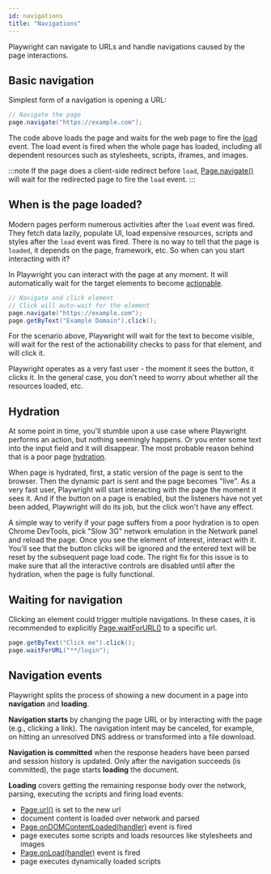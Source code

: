 ```yaml
---
id: navigations
title: "Navigations"
---
```


Playwright can navigate to URLs and handle navigations caused by the page interactions.

## Basic navigation

Simplest form of a navigation is opening a URL:

```java
// Navigate the page
page.navigate("https://example.com");
```

The code above loads the page and waits for the web page to fire the [load](https://developer.mozilla.org/en-US/docs/Web/API/Window/load_event) event. The load event is fired when the whole page has loaded, including all dependent resources such as stylesheets, scripts, iframes, and images.

:::note
If the page does a client-side redirect before `load`, [Page.navigate()](/api/class-page.mdx#page-goto) will wait for the redirected page to fire the `load` event.
:::

## When is the page loaded?

Modern pages perform numerous activities after the `load` event was fired. They fetch data lazily, populate UI, load expensive resources, scripts and styles after the `load` event was fired. There is no way to tell that the page is `loaded`, it depends on the page, framework, etc. So when can you start interacting with it?

In Playwright you can interact with the page at any moment. It will automatically wait for the target elements to become [actionable](./actionability.mdx).

```java
// Navigate and click element
// Click will auto-wait for the element
page.navigate("https://example.com");
page.getByText("Example Domain").click();
```

For the scenario above, Playwright will wait for the text to become visible, will wait for the rest of the actionability checks to pass for that element, and will click it.

Playwright operates as a very fast user - the moment it sees the button, it clicks it. In the general case, you don't need to worry about whether all the resources loaded, etc.

## Hydration

At some point in time, you'll stumble upon a use case where Playwright performs an action, but nothing seemingly happens. Or you enter some text into the input field and it will disappear. The most probable reason behind that is a poor page [hydration](https://en.wikipedia.org/wiki/Hydration_(web_development)).

When page is hydrated, first, a static version of the page is sent to the browser. Then the dynamic part is sent and the page becomes "live". As a very fast user, Playwright will start interacting with the page the moment it sees it. And if the button on a page is enabled, but the listeners have not yet been added, Playwright will do its job, but the click won't have any effect.

A simple way to verify if your page suffers from a poor hydration is to open Chrome DevTools, pick "Slow 3G" network emulation in the Network panel and reload the page. Once you see the element of interest, interact with it. You'll see that the button clicks will be ignored and the entered text will be reset by the subsequent page load code. The right fix for this issue is to make sure that all the interactive controls are disabled until after the hydration, when the page is fully functional.

## Waiting for navigation

Clicking an element could trigger multiple navigations. In these cases, it is recommended to explicitly [Page.waitForURL()](/api/class-page.mdx#page-wait-for-url) to a specific url.

```java
page.getByText("Click me").click();
page.waitForURL("**/login");
```

## Navigation events

Playwright splits the process of showing a new document in a page into **navigation** and **loading**.

**Navigation starts** by changing the page URL or by interacting with the page (e.g., clicking a link). The navigation intent may be canceled, for example, on hitting an unresolved DNS address or transformed into a file download.

**Navigation is committed** when the response headers have been parsed and session history is updated. Only after the navigation succeeds (is committed), the page starts **loading** the document.

**Loading** covers getting the remaining response body over the network, parsing, executing the scripts and firing load events:
- [Page.url()](/api/class-page.mdx#page-url) is set to the new url
- document content is loaded over network and parsed
- [Page.onDOMContentLoaded(handler)](/api/class-page.mdx#page-event-dom-content-loaded) event is fired
- page executes some scripts and loads resources like stylesheets and images
- [Page.onLoad(handler)](/api/class-page.mdx#page-event-load) event is fired
- page executes dynamically loaded scripts


[APIRequest]: /api/class-apirequest.mdx "APIRequest"
[APIRequestContext]: /api/class-apirequestcontext.mdx "APIRequestContext"
[APIResponse]: /api/class-apiresponse.mdx "APIResponse"
[APIResponseAssertions]: /api/class-apiresponseassertions.mdx "APIResponseAssertions"
[Browser]: /api/class-browser.mdx "Browser"
[BrowserContext]: /api/class-browsercontext.mdx "BrowserContext"
[BrowserType]: /api/class-browsertype.mdx "BrowserType"
[CDPSession]: /api/class-cdpsession.mdx "CDPSession"
[ConsoleMessage]: /api/class-consolemessage.mdx "ConsoleMessage"
[Dialog]: /api/class-dialog.mdx "Dialog"
[Download]: /api/class-download.mdx "Download"
[ElementHandle]: /api/class-elementhandle.mdx "ElementHandle"
[FileChooser]: /api/class-filechooser.mdx "FileChooser"
[FormData]: /api/class-formdata.mdx "FormData"
[Frame]: /api/class-frame.mdx "Frame"
[FrameLocator]: /api/class-framelocator.mdx "FrameLocator"
[JSHandle]: /api/class-jshandle.mdx "JSHandle"
[Keyboard]: /api/class-keyboard.mdx "Keyboard"
[Locator]: /api/class-locator.mdx "Locator"
[LocatorAssertions]: /api/class-locatorassertions.mdx "LocatorAssertions"
[Mouse]: /api/class-mouse.mdx "Mouse"
[Page]: /api/class-page.mdx "Page"
[PageAssertions]: /api/class-pageassertions.mdx "PageAssertions"
[Playwright]: /api/class-playwright.mdx "Playwright"
[PlaywrightAssertions]: /api/class-playwrightassertions.mdx "PlaywrightAssertions"
[PlaywrightException]: /api/class-playwrightexception.mdx "PlaywrightException"
[Request]: /api/class-request.mdx "Request"
[RequestOptions]: /api/class-requestoptions.mdx "RequestOptions"
[Response]: /api/class-response.mdx "Response"
[Route]: /api/class-route.mdx "Route"
[Selectors]: /api/class-selectors.mdx "Selectors"
[TimeoutError]: /api/class-timeouterror.mdx "TimeoutError"
[Touchscreen]: /api/class-touchscreen.mdx "Touchscreen"
[Tracing]: /api/class-tracing.mdx "Tracing"
[Video]: /api/class-video.mdx "Video"
[WebError]: /api/class-weberror.mdx "WebError"
[WebSocket]: /api/class-websocket.mdx "WebSocket"
[WebSocketFrame]: /api/class-websocketframe.mdx "WebSocketFrame"
[Worker]: /api/class-worker.mdx "Worker"
[Element]: https://developer.mozilla.org/en-US/docs/Web/API/element "Element"
[EvaluationArgument]: /evaluating.mdx#evaluation-argument "EvaluationArgument"
[Promise]: https://developer.mozilla.org/en-US/docs/Web/JavaScript/Reference/Global_Objects/Promise "Promise"
[iterator]: https://developer.mozilla.org/en-US/docs/Web/JavaScript/Reference/Iteration_protocols "Iterator"
[origin]: https://developer.mozilla.org/en-US/docs/Glossary/Origin "Origin"
[selector]: https://developer.mozilla.org/en-US/docs/Web/CSS/CSS_Selectors "selector"
[Serializable]: https://developer.mozilla.org/en-US/docs/Web/JavaScript/Reference/Global_Objects/JSON/stringify#Description "Serializable"
[UIEvent.detail]: https://developer.mozilla.org/en-US/docs/Web/API/UIEvent/detail "UIEvent.detail"
[UnixTime]: https://en.wikipedia.org/wiki/Unix_time "Unix Time"
[xpath]: https://developer.mozilla.org/en-US/docs/Web/XPath "xpath"

[boolean]: https://docs.oracle.com/javase/tutorial/java/nutsandbolts/datatypes.html "boolean"
[byte&#91;&#93;]: https://docs.oracle.com/javase/tutorial/java/nutsandbolts/datatypes.html "byte[]"
[Consumer]: https://docs.oracle.com/javase/8/docs/api/java/util/function/Consumer.html "Consumer"
[double]: https://docs.oracle.com/javase/tutorial/java/nutsandbolts/datatypes.html "double"
[InputStream]: https://docs.oracle.com/javase/8/docs/api/java/io/InputStream.html "InputStream"
[int]: https://docs.oracle.com/javase/tutorial/java/nutsandbolts/datatypes.html "int"
[JsonObject]: https://www.javadoc.io/doc/com.google.code.gson/gson/latest/com.google.gson/com/google/gson/JsonObject.html "JsonObject"
[List]: https://docs.oracle.com/javase/8/docs/api/java/util/List.html "List"
[Map]: https://docs.oracle.com/javase/8/docs/api/java/util/Map.html "Map"
[null]: https://docs.oracle.com/javase/specs/jls/se8/html/jls-3.html#jls-3.10.7 "null"
[Object]: https://docs.oracle.com/javase/8/docs/api/java/lang/Object.html "Object"
[Path]: https://docs.oracle.com/javase/8/docs/api/java/nio/file/Path.html "Path"
[Pattern]: https://docs.oracle.com/javase/8/docs/api/java/util/regex/Pattern.html "Pattern"
[Predicate]: https://docs.oracle.com/javase/8/docs/api/java/util/function/Predicate.html "Predicate"
[void]: https://docs.oracle.com/javase/tutorial/java/javaOO/methods.html "void"
[Runnable]: https://docs.oracle.com/javase/8/docs/api/java/lang/Runnable.html "Runnable"
[RuntimeException]: https://docs.oracle.com/javase/8/docs/api/java/lang/RuntimeException.html "RuntimeException"
[String]: https://docs.oracle.com/javase/8/docs/api/java/lang/String.html "String"

[all available image tags]: https://mcr.microsoft.com/en-us/product/playwright/java/about "all available image tags"
[Microsoft Artifact Registry]: https://mcr.microsoft.com/en-us/product/playwright/java/about "Microsoft Artifact Registry"
[Dockerfile.jammy]: https://github.com/microsoft/playwright-java/blob/main/utils/docker/Dockerfile.jammy "Dockerfile.jammy"
